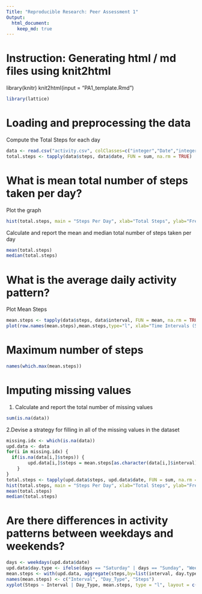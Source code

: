 ```yaml
---
Title: "Reproducible Research: Peer Assessment 1"
Output: 
  html_document:
    keep_md: true
---
```

# Instruction: Generating html / md files using knit2html
library(knitr)
knit2html(input = "PA1_template.Rmd")

```r
library(lattice)
```

# Loading and preprocessing the data
Compute the Total Steps for each day
```r
data <- read.csv("activity.csv", colClasses=c("integer","Date","integer"))
total.steps <- tapply(data$steps, data$date, FUN = sum, na.rm = TRUE)
```

# What is mean total number of steps taken per day?
Plot the graph
```r
hist(total.steps, main = "Steps Per Day", xlab="Total Steps", ylab="Frequency")
```
Calculate and report the mean and median total number of steps taken per day
```r
mean(total.steps)
median(total.steps)
```

# What is the average daily activity pattern?
Plot Mean Steps
```r
mean.steps <- tapply(data$steps, data$interval, FUN = mean, na.rm = TRUE)
plot(row.names(mean.steps),mean.steps,type="l", xlab="Time Intervals (5-minute)",ylab = "Mean Steps", main = "Average Steps Taken at 5 minute Intervals")
```

# Maximum number of steps
```r
names(which.max(mean.steps))
```

# Imputing missing values
1. Calculate and report the total number of missing values 
```r
sum(is.na(data))
```
2.Devise a strategy for filling in all of the missing values in the dataset
```r
missing.idx <- which(is.na(data))
upd.data <- data
for(i in missing.idx) {
  if(is.na(data[i,]$steps)) {
 		upd.data[i,]$steps = mean.steps[as.character(data[i,]$interval)]
	}
}
total.steps <- tapply(upd.data$steps, upd.data$date, FUN = sum, na.rm = TRUE)
hist(total.steps, main = "Steps Per Day", xlab="Total Steps", ylab="Frequency")
mean(total.steps)
median(total.steps)
```

# Are there differences in activity patterns between weekdays and weekends?
```r
days <- weekdays(upd.data$date)
upd.data$day.type <- ifelse(days == "Saturday" | days == "Sunday", "Weekend", "Weekday")
mean.steps <- with(upd.data, aggregate(steps,by=list(interval, day.type), mean))
names(mean.steps) <- c("Interval", "Day_Type", "Steps")
xyplot(Steps ~ Interval | Day_Type, mean.steps, type = "l", layout = c(1, 2), xlab = "Interval", ylab = "Number of Steps")
```
